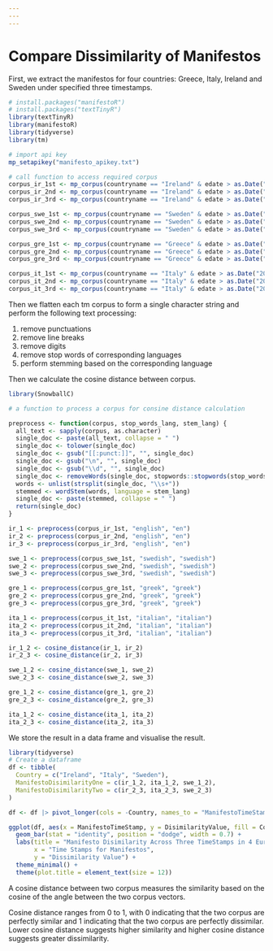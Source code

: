 ```yaml
---
---
---
```


# Compare Dissimilarity of Manifestos

First, we extract the manifestos for four countries: Greece, Italy, Ireland and Sweden under specified three timestamps.

```r
# install.packages("manifestoR")
# install.packages("textTinyR")
library(textTinyR)
library(manifestoR)
library(tidyverse)
library(tm)

# import api key
mp_setapikey("manifesto_apikey.txt")

# call function to access required corpus
corpus_ir_1st <- mp_corpus(countryname == "Ireland" & edate > as.Date("2007-05-01") & edate < as.Date("2007-05-31"))
corpus_ir_2nd <- mp_corpus(countryname == "Ireland" & edate > as.Date("2011-02-01") & edate < as.Date("2011-02-28"))
corpus_ir_3rd <- mp_corpus(countryname == "Ireland" & edate > as.Date("2016-02-01") & edate < as.Date("2016-02-29"))

corpus_swe_1st <- mp_corpus(countryname == "Sweden" & edate > as.Date("2006-09-01") & edate < as.Date("2006-09-30"))
corpus_swe_2nd <- mp_corpus(countryname == "Sweden" & edate > as.Date("2010-01-01") & edate < as.Date("2010-09-30"))
corpus_swe_3rd <- mp_corpus(countryname == "Sweden" & edate > as.Date("2018-09-01") & edate < as.Date("2018-09-30"))

corpus_gre_1st <- mp_corpus(countryname == "Greece" & edate > as.Date("2007-09-01") & edate < as.Date("2007-09-30"))
corpus_gre_2nd <- mp_corpus(countryname == "Greece" & edate > as.Date("2009-10-01") & edate < as.Date("2009-10-31"))
corpus_gre_3rd <- mp_corpus(countryname == "Greece" & edate > as.Date("2015-09-01") & edate < as.Date("2015-09-30"))

corpus_it_1st <- mp_corpus(countryname == "Italy" & edate > as.Date("2006-04-01") & edate < as.Date("2006-04-30"))
corpus_it_2nd <- mp_corpus(countryname == "Italy" & edate > as.Date("2013-02-01") & edate < as.Date("2013-02-28"))
corpus_it_3rd <- mp_corpus(countryname == "Italy" & edate > as.Date("2018-03-01") & edate < as.Date("2018-03-31"))


```

Then we flatten each tm corpus to form a single character string and perform the following text processing:

1.  remove punctuations
2.  remove line breaks
3.  remove digits
4.  remove stop words of corresponding languages
5.  perform stemming based on the corresponding language

Then we calculate the cosine distance between corpus.

```r
library(SnowballC)

# a function to process a corpus for consine distance calculation

preprocess <- function(corpus, stop_words_lang, stem_lang) {
  all_text <- sapply(corpus, as.character)
  single_doc <- paste(all_text, collapse = " ")
  single_doc <- tolower(single_doc)
  single_doc <- gsub("[[:punct:]]", "", single_doc)
  single_doc <- gsub("\n", "", single_doc)
  single_doc <- gsub("\\d", "", single_doc)
  single_doc <- removeWords(single_doc, stopwords::stopwords(stop_words_lang))
  words <- unlist(strsplit(single_doc, "\\s+"))
  stemmed <- wordStem(words, language = stem_lang)
  single_doc <- paste(stemmed, collapse = " ")
  return(single_doc)
}

ir_1 <- preprocess(corpus_ir_1st, "english", "en")
ir_2 <- preprocess(corpus_ir_2nd, "english", "en")
ir_3 <- preprocess(corpus_ir_3rd, "english", "en")

swe_1 <- preprocess(corpus_swe_1st, "swedish", "swedish")
swe_2 <- preprocess(corpus_swe_2nd, "swedish", "swedish")
swe_3 <- preprocess(corpus_swe_3rd, "swedish", "swedish")

gre_1 <- preprocess(corpus_gre_1st, "greek", "greek")
gre_2 <- preprocess(corpus_gre_2nd, "greek", "greek")
gre_3 <- preprocess(corpus_gre_3rd, "greek", "greek")

ita_1 <- preprocess(corpus_it_1st, "italian", "italian")
ita_2 <- preprocess(corpus_it_2nd, "italian", "italian")
ita_3 <- preprocess(corpus_it_3rd, "italian", "italian")

ir_1_2 <- cosine_distance(ir_1, ir_2)
ir_2_3 <- cosine_distance(ir_2, ir_3)

swe_1_2 <- cosine_distance(swe_1, swe_2)
swe_2_3 <- cosine_distance(swe_2, swe_3)

gre_1_2 <- cosine_distance(gre_1, gre_2)
gre_2_3 <- cosine_distance(gre_2, gre_3)

ita_1_2 <- cosine_distance(ita_1, ita_2)
ita_2_3 <- cosine_distance(ita_2, ita_3)
```

We store the result in a data frame and visualise the result.

```r
library(tidyverse)
# Create a dataframe
df <- tibble(
  Country = c("Ireland", "Italy", "Sweden"),
  ManifestoDisimilarityOne = c(ir_1_2, ita_1_2, swe_1_2),
  ManifestoDisimilarityTwo = c(ir_2_3, ita_2_3, swe_2_3)
)

df <- df |> pivot_longer(cols = -Country, names_to = "ManifestoTimeStamp", values_to = "DisimilarityValue")
```

```r
ggplot(df, aes(x = ManifestoTimeStamp, y = DisimilarityValue, fill = Country)) +
  geom_bar(stat = "identity", position = "dodge", width = 0.7) +
  labs(title = "Manifesto Disimilarity Across Three TimeStamps in 4 European Countries",
       x = "Time Stamps for Manifestos",
       y = "Dissimilarity Value") +
  theme_minimal() +
  theme(plot.title = element_text(size = 12))

```

A cosine distance between two corpus measures the similarity based on the cosine of the angle between the two corpus vectors.

Cosine distance ranges from 0 to 1, with 0 indicating that the two corpus are perfectly similar and 1 indicating that the two corpus are perfectly dissimilar. Lower cosine distance suggests higher similarity and higher cosine distance suggests greater dissimilarity.
